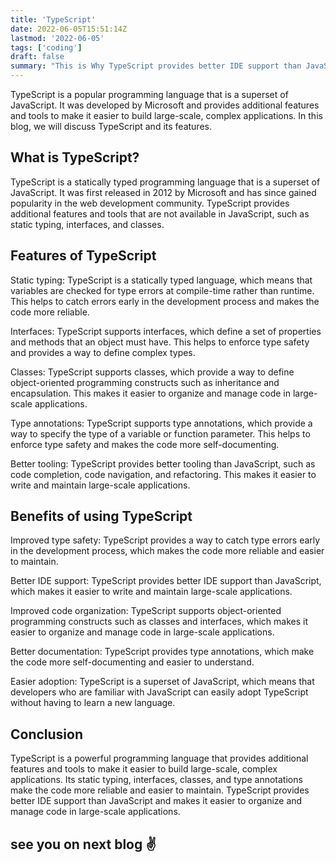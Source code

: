 ```yaml
---
title: 'TypeScript'
date: 2022-06-05T15:51:14Z
lastmod: '2022-06-05'
tags: ['coding']
draft: false
summary: "This is Why TypeScript provides better IDE support than JavaScript"
---
```

TypeScript is a popular programming language that is a superset of JavaScript. It was developed by Microsoft and provides additional features and tools to make it easier to build large-scale, complex applications. In this blog, we will discuss TypeScript and its features.

## What is TypeScript?
TypeScript is a statically typed programming language that is a superset of JavaScript. It was first released in 2012 by Microsoft and has since gained popularity in the web development community. TypeScript provides additional features and tools that are not available in JavaScript, such as static typing, interfaces, and classes.

## Features of TypeScript

Static typing: TypeScript is a statically typed language, which means that variables are checked for type errors at compile-time rather than runtime. This helps to catch errors early in the development process and makes the code more reliable.

Interfaces: TypeScript supports interfaces, which define a set of properties and methods that an object must have. This helps to enforce type safety and provides a way to define complex types.

Classes: TypeScript supports classes, which provide a way to define object-oriented programming constructs such as inheritance and encapsulation. This makes it easier to organize and manage code in large-scale applications.

Type annotations: TypeScript supports type annotations, which provide a way to specify the type of a variable or function parameter. This helps to enforce type safety and makes the code more self-documenting.

Better tooling: TypeScript provides better tooling than JavaScript, such as code completion, code navigation, and refactoring. This makes it easier to write and maintain large-scale applications.

## Benefits of using TypeScript

Improved type safety: TypeScript provides a way to catch type errors early in the development process, which makes the code more reliable and easier to maintain.

Better IDE support: TypeScript provides better IDE support than JavaScript, which makes it easier to write and maintain large-scale applications.

Improved code organization: TypeScript supports object-oriented programming constructs such as classes and interfaces, which makes it easier to organize and manage code in large-scale applications.

Better documentation: TypeScript provides type annotations, which make the code more self-documenting and easier to understand.

Easier adoption: TypeScript is a superset of JavaScript, which means that developers who are familiar with JavaScript can easily adopt TypeScript without having to learn a new language.

## Conclusion
TypeScript is a powerful programming language that provides additional features and tools to make it easier to build large-scale, complex applications. Its static typing, interfaces, classes, and type annotations make the code more reliable and easier to maintain. TypeScript provides better IDE support than JavaScript and makes it easier to organize and manage code in large-scale applications.
## see you on next blog ✌️